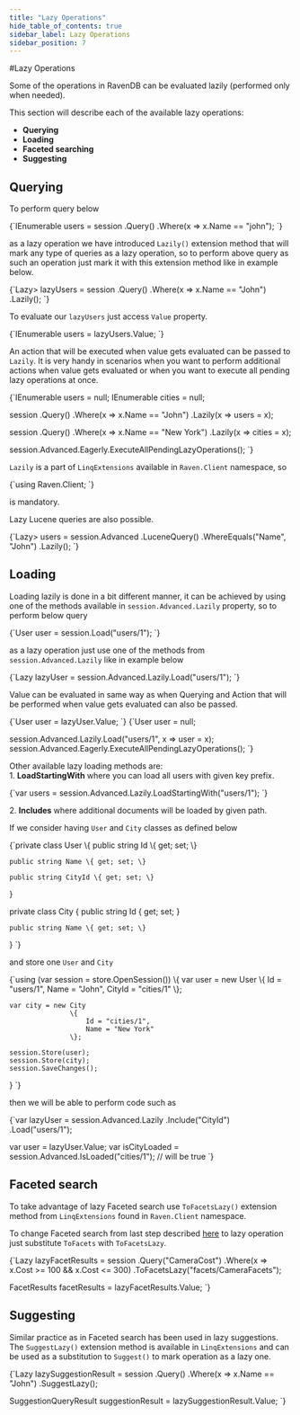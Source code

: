```yaml
---
title: "Lazy Operations"
hide_table_of_contents: true
sidebar_label: Lazy Operations
sidebar_position: 7
---
```



#Lazy Operations

Some of the operations in RavenDB can be evaluated lazily (performed only when needed).

This section will describe each of the available lazy operations:   
* **Querying**  
* **Loading**  
* **Faceted searching**   
* **Suggesting**    

## Querying

To perform query below

<TabItem value="lazy_operations_querying_1" label="lazy_operations_querying_1">
<CodeBlock language="csharp">
{`IEnumerable<User> users = session
	.Query<User>()
	.Where(x => x.Name == "john");
`}
</CodeBlock>
</TabItem>

as a lazy operation we have introduced `Lazily()` extension method that will mark any type of queries as a lazy operation, so to perform above query as such an operation just mark it with this extension method like in example below.

<TabItem value="lazy_operations_querying_2" label="lazy_operations_querying_2">
<CodeBlock language="csharp">
{`Lazy<IEnumerable<User>> lazyUsers = session
	.Query<User>()
	.Where(x => x.Name == "John")
	.Lazily();
`}
</CodeBlock>
</TabItem>

To evaluate our `lazyUsers` just access `Value` property.

<TabItem value="lazy_operations_querying_3" label="lazy_operations_querying_3">
<CodeBlock language="csharp">
{`IEnumerable<User> users = lazyUsers.Value;
`}
</CodeBlock>
</TabItem>

An action that will be executed when value gets evaluated can be passed to `Lazily`. It is very handy in scenarios when you want to perform additional actions when value gets evaluated or when you want to execute all pending lazy operations at once.

<TabItem value="lazy_operations_querying_4" label="lazy_operations_querying_4">
<CodeBlock language="csharp">
{`IEnumerable<User> users = null;
IEnumerable<City> cities = null;

session
	.Query<User>()
	.Where(x => x.Name == "John")
	.Lazily(x => users = x);

session
	.Query<City>()
	.Where(x => x.Name == "New York")
	.Lazily(x => cities = x);

session.Advanced.Eagerly.ExecuteAllPendingLazyOperations();
`}
</CodeBlock>
</TabItem>

`Lazily` is a part of `LinqExtensions` available in `Raven.Client` namespace, so

<TabItem value="using" label="using">
<CodeBlock language="csharp">
{`using Raven.Client;
`}
</CodeBlock>
</TabItem>

is mandatory.

Lazy Lucene queries are also possible.

<TabItem value="lazy_operations_querying_5" label="lazy_operations_querying_5">
<CodeBlock language="csharp">
{`Lazy<IEnumerable<User>> users = session.Advanced
	.LuceneQuery<User>()
	.WhereEquals("Name", "John")
	.Lazily();
`}
</CodeBlock>
</TabItem>

## Loading

Loading lazily is done in a bit different manner, it can be achieved by using one of the methods available in `session.Advanced.Lazily` property, so to perform below query

<TabItem value="lazy_operations_loading_1" label="lazy_operations_loading_1">
<CodeBlock language="csharp">
{`User user = session.Load<User>("users/1");
`}
</CodeBlock>
</TabItem>

as a lazy operation just use one of the methods from `session.Advanced.Lazily` like in example below

<TabItem value="lazy_operations_loading_2" label="lazy_operations_loading_2">
<CodeBlock language="csharp">
{`Lazy<User> lazyUser = session.Advanced.Lazily.Load<User>("users/1");
`}
</CodeBlock>
</TabItem>

Value can be evaluated in same way as when Querying and Action that will be performed when value gets evaluated can also be passed.

<TabItem value="lazy_operations_loading_3" label="lazy_operations_loading_3">
<CodeBlock language="csharp">
{`User user = lazyUser.Value;
`}
</CodeBlock>
</TabItem>

<TabItem value="lazy_operations_loading_4" label="lazy_operations_loading_4">
<CodeBlock language="csharp">
{`User user = null;

session.Advanced.Lazily.Load<User>("users/1", x => user = x);
session.Advanced.Eagerly.ExecuteAllPendingLazyOperations();
`}
</CodeBlock>
</TabItem>

Other available lazy loading methods are:   
1\. **LoadStartingWith** where you can load all users with given key prefix.   

<TabItem value="lazy_operations_loading_5" label="lazy_operations_loading_5">
<CodeBlock language="csharp">
{`var users = session.Advanced.Lazily.LoadStartingWith<User>("users/1");
`}
</CodeBlock>
</TabItem>

2\. **Includes** where additional documents will be loaded by given path.   

If we consider having `User` and `City` classes as defined below

<TabItem value="lazy_operations_loading_6" label="lazy_operations_loading_6">
<CodeBlock language="csharp">
{`private class User
\{
	public string Id \{ get; set; \}

	public string Name \{ get; set; \}

	public string CityId \{ get; set; \}
\}

private class City
\{
	public string Id \{ get; set; \}

	public string Name \{ get; set; \}
\}
`}
</CodeBlock>
</TabItem>

and store one `User` and `City`

<TabItem value="lazy_operations_loading_7" label="lazy_operations_loading_7">
<CodeBlock language="csharp">
{`using (var session = store.OpenSession())
\{
	var user = new User
				   \{
					   Id = "users/1",
					   Name = "John",
					   CityId = "cities/1"
				   \};

	var city = new City
				   \{
					   Id = "cities/1",
					   Name = "New York"
				   \};

	session.Store(user);
	session.Store(city);
	session.SaveChanges();
\}
`}
</CodeBlock>
</TabItem>

then we will be able to perform code such as

<TabItem value="lazy_operations_loading_8" label="lazy_operations_loading_8">
<CodeBlock language="csharp">
{`var lazyUser = session.Advanced.Lazily
	.Include("CityId")
	.Load<User>("users/1");

var user = lazyUser.Value;
var isCityLoaded = session.Advanced.IsLoaded("cities/1"); // will be true
`}
</CodeBlock>
</TabItem>

## Faceted search

To take advantage of lazy Faceted search use `ToFacetsLazy()` extension method from `LinqExtensions` found in `Raven.Client` namespace.

To change Faceted search from last step described [here](../faceted-search.mdx#step-3) to lazy operation just substitute `ToFacets` with `ToFacetsLazy`.

<TabItem value="lazy_operations_facets_1" label="lazy_operations_facets_1">
<CodeBlock language="csharp">
{`Lazy<FacetResults> lazyFacetResults = session
	.Query<Camera>("CameraCost")
	.Where(x => x.Cost >= 100 && x.Cost <= 300)
	.ToFacetsLazy("facets/CameraFacets");

FacetResults facetResults = lazyFacetResults.Value;
`}
</CodeBlock>
</TabItem>

## Suggesting

Similar practice as in Faceted search has been used in lazy suggestions. The `SuggestLazy()` extension method is available in `LinqExtensions` and can be used as a substitution to `Suggest()` to mark operation as a lazy one.

<TabItem value="lazy_operations_suggest_1" label="lazy_operations_suggest_1">
<CodeBlock language="csharp">
{`Lazy<SuggestionQueryResult> lazySuggestionResult = session
	.Query<User>()
	.Where(x => x.Name == "John")
	.SuggestLazy();

SuggestionQueryResult suggestionResult = lazySuggestionResult.Value;
`}
</CodeBlock>
</TabItem>